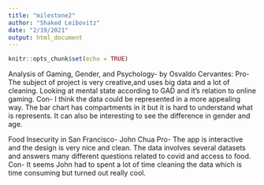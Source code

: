 ```yaml
---
title: "milestone2"
author: "Shaked Leibovitz"
date: "2/19/2021"
output: html_document
---
```


```r
knitr::opts_chunk$set(echo = TRUE)
```

Analysis of Gaming, Gender, and Psychology- by Osvaldo Cervantes:
Pro- 
The subject of project is very creative,and uses big data and a lot of cleaning.
Looking at mental state according to GAD and it's relation to online gaming. 
Con- 
I think the data could be represented in a more appealing way.
The bar chart has compartments in it but it is hard to understand what is represents. 
It can also be interesting to see the difference in gender and age. 

Food Insecurity in San Francisco- John Chua
Pro-
The app is interactive and the design is very nice and clean. 
The data involves several datasets and answers many different questions related to covid and access to food. 
Con- 
It seems John had to spent a lot of time cleaning the data which is time consuming but turned out really cool. 
